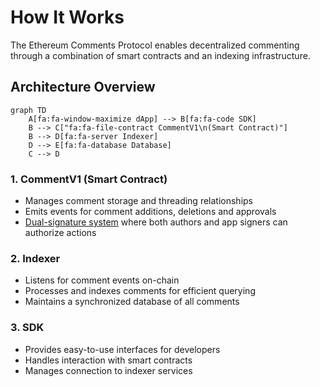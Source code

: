 # How It Works

The Ethereum Comments Protocol enables decentralized commenting through a combination of smart contracts and an indexing infrastructure.

## Architecture Overview

```mermaid
graph TD
    A[fa:fa-window-maximize dApp] --> B[fa:fa-code SDK]
    B --> C["fa:fa-file-contract CommentV1\n(Smart Contract)"]
    B --> D[fa:fa-server Indexer]
    D --> E[fa:fa-database Database]
    C --> D
```

### 1. CommentV1 (Smart Contract)
- Manages comment storage and threading relationships
- Emits events for comment additions, deletions and approvals
- [Dual-signature system](/dual-signature-system) where both authors and app signers can authorize actions

### 2. Indexer
- Listens for comment events on-chain
- Processes and indexes comments for efficient querying
- Maintains a synchronized database of all comments

### 3. SDK
- Provides easy-to-use interfaces for developers
- Handles interaction with smart contracts
- Manages connection to indexer services
